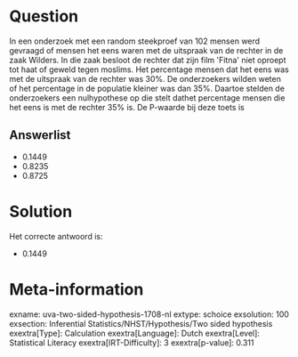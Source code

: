 Question
========

In een onderzoek met een random steekproef van 102 mensen werd gevraagd
of mensen het eens waren met de uitspraak van de rechter in de zaak
Wilders. In die zaak besloot de rechter dat zijn film \'Fitna\' niet
oproept tot haat of geweld tegen moslims. Het percentage mensen dat het
eens was met de uitspraak van de rechter was 30%. De onderzoekers wilden
weten of het percentage in de populatie kleiner was dan 35%. Daartoe
stelden de onderzoekers een nulhypothese op die stelt dathet percentage
mensen die het eens is met de rechter 35% is. De P-waarde bij deze toets
is

Answerlist
----------

* 0.1449
* 0.8235
* 0.8725

Solution
========

Het correcte antwoord is: 

* 0.1449

Meta-information
================
exname: uva-two-sided-hypothesis-1708-nl
extype: schoice
exsolution: 100
exsection: Inferential Statistics/NHST/Hypothesis/Two sided hypothesis
exextra[Type]: Calculation
exextra[Language]: Dutch
exextra[Level]: Statistical Literacy
exextra[IRT-Difficulty]: 3
exextra[p-value]: 0.311
